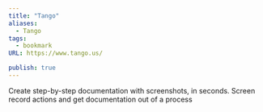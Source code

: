 ```yaml
---
title: "Tango"
aliases:
  - Tango
tags:
  - bookmark
URL: https://www.tango.us/

publish: true
---
```




Create step-by-step documentation with screenshots, in seconds. Screen record actions and get documentation out of a process